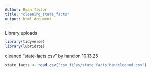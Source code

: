 ```yaml
---
Author: Ryan Taylor
title: "cleaning_state_facts"
output: html_document
---
```


Library uploads
```r
library(tidyverse)
library(lubridate)
```

cleaned "state-facts.csv" by hand on 10.13.25

```r
state_facts <- read.csv("csv_files/state_facts_handcleaned.csv")
```